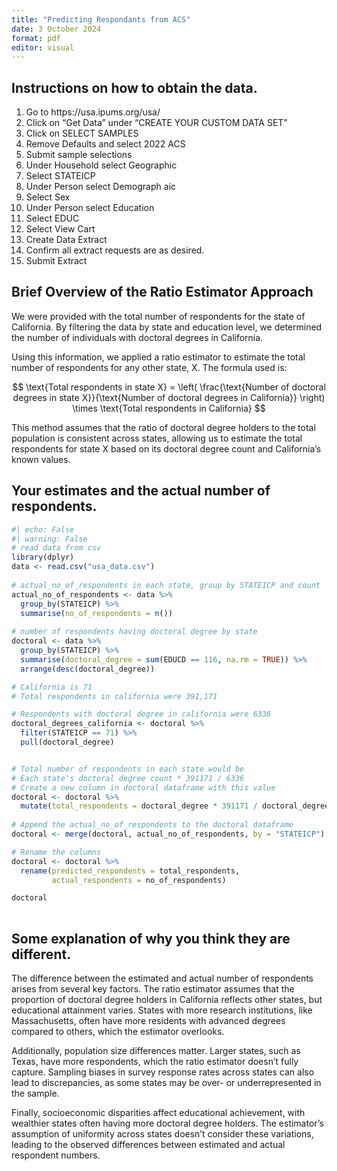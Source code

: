 ```yaml
---
title: "Predicting Respondants from ACS"
date: 3 October 2024
format: pdf
editor: visual
---
```


## Instructions on how to obtain the data.
1. Go to https://usa.ipums.org/usa/ 
2. Click on "Get Data" under "CREATE YOUR CUSTOM DATA SET"
3. Click on SELECT SAMPLES
4. Remove Defaults and select 2022 ACS
5. Submit sample selections
6. Under Household select Geographic
7. Select STATEICP
8. Under Person select Demograph aic
9. Select Sex
10. Under Person select Education
11. Select EDUC
12. Select View Cart
13. Create Data Extract
14. Confirm all extract requests are as desired.
15. Submit Extract

## Brief Overview of the Ratio Estimator Approach

We were provided with the total number of respondents for the state of California. By filtering the data by state and education level, we determined the number of individuals with doctoral degrees in California. 

Using this information, we applied a ratio estimator to estimate the total number of respondents for any other state, X. The formula used is:

$$
\text{Total respondents in state X} = \left( \frac{\text{Number of doctoral degrees in state X}}{\text{Number of doctoral degrees in California}} \right) \times \text{Total respondents in California}
$$

This method assumes that the ratio of doctoral degree holders to the total population is consistent across states, allowing us to estimate the total respondents for state X based on its doctoral degree count and California’s known values.

## Your estimates and the actual number of respondents.

```r
#| echo: False
#| warning: False
# read data from csv
library(dplyr)
data <- read.csv("usa_data.csv")
 
# actual_no_of_respondents in each state, group by STATEICP and count
actual_no_of_respondents <- data %>%
  group_by(STATEICP) %>%
  summarise(no_of_respondents = n())
 
# number of respondents having doctoral degree by state
doctoral <- data %>%
  group_by(STATEICP) %>%
  summarise(doctoral_degree = sum(EDUCD == 116, na.rm = TRUE)) %>%
  arrange(desc(doctoral_degree)) 

# California is 71
# Total respondents in california were 391,171

# Respondents with doctoral degree in california were 6336
doctoral_degrees_california <- doctoral %>%
  filter(STATEICP == 71) %>%
  pull(doctoral_degree)


# Total number of respondents in each state would be
# Each state's doctoral degree count * 391171 / 6336
# Create a new column in doctoral dataframe with this value 
doctoral <- doctoral %>%
  mutate(total_respondents = doctoral_degree * 391171 / doctoral_degrees_california)
 
# Append the actual_no_of_respondents to the doctoral dataframe
doctoral <- merge(doctoral, actual_no_of_respondents, by = "STATEICP")

# Rename the columns
doctoral <- doctoral %>%
  rename(predicted_respondents = total_respondents, 
         actual_respondents = no_of_respondents)

doctoral
 
```


## Some explanation of why you think they are different.

The difference between the estimated and actual number of respondents arises from several key factors. The ratio estimator assumes that the proportion of doctoral degree holders in California reflects other states, but educational attainment varies. States with more research institutions, like Massachusetts, often have more residents with advanced degrees compared to others, which the estimator overlooks.

Additionally, population size differences matter. Larger states, such as Texas, have more respondents, which the ratio estimator doesn't fully capture. Sampling biases in survey response rates across states can also lead to discrepancies, as some states may be over- or underrepresented in the sample.

Finally, socioeconomic disparities affect educational achievement, with wealthier states often having more doctoral degree holders. The estimator’s assumption of uniformity across states doesn’t consider these variations, leading to the observed differences between estimated and actual respondent numbers.

